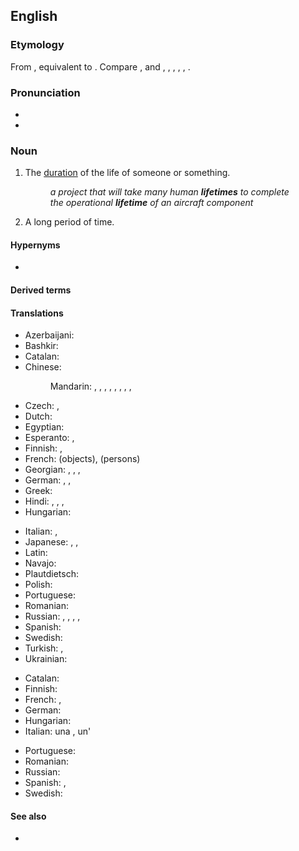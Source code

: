 {{also|life-time}}
==English==
{{wikipedia}}

===Etymology===
From {{inh|en|enm|liftime}}, equivalent to {{compound|en|life|time}}. Compare {{cog|stq|Lieuwendstied}}, {{cog|nl|leeftijd}} and {{m|nl|levenstijd}}, {{cog|nds-de|Levenstied}}, {{cog|de|Lebenszeit}}, {{cog|da|livstid}}, {{cog|sv|livstid}}, {{cog|is|líftími}}.

===Pronunciation===
* {{IPA|en|/ˈlaɪftaɪm/}}
* {{audio|en|en-us-lifetime.ogg|Audio (US)}}

===Noun===
{{en-noun}}

# The [[duration]] of the life of someone or something.
#: {{syn|en|lifespan}}
#: ''a project that will take many human '''lifetimes''' to complete''
#: ''the operational '''lifetime''' of an aircraft component''
# {{lb|en|informal|hyperbole}} A long period of time.
#: {{ux|en|I've been waiting a '''lifetime''' for a train.}}
#: {{syn|en|ages|donkey's years|eternity|years|yonks|q2=UK slang|q4=UK slang}}

====Hypernyms====
* {{l|en|time}}

====Derived terms====
{{rel4|en|legend in one's own lifetime
|[[all in a lifetime]], [[all in one's lifetime]]
|carrier lifetime
|chemical lifetime
|customer lifetime value
|fluorescence lifetime imaging
|give a man a fish and you feed him for a day; teach a man to fish and you feed him for a lifetime
|life-timer
|lifetime achievement award
|lifetime average daily dose
|lifetime cap
|lifetime employment
|lifetime exposure
|lifetime income tax
|lifetime job
|lifetime learning credit
|lifetime maximum benefit amount
|lifetime mobility
|lifetime mortgage
|lifetime payment cap
|lifetime policy
|lifetime rate cap
|lifetime reserve days
|lifetime reverse mortgage
|lifetime risk
|lifetime value
|maximum segment lifetime
|mean lifetime
|minority carrier lifetime
|object lifetime
|of a lifetime
|once-in-a-lifetime
|segment lifetime
}}

====Translations====
{{trans-top|duration of the life of someone or something}}
* Azerbaijani: {{t+|az|ömür}}
* Bashkir: {{t|ba|ғүмер|sc=Cyrl}}
* Catalan: {{t+|ca|vida|f}}
* Chinese:
*: Mandarin: {{t+|cmn|一生|tr=yīshēng|sc=Hani}}, {{t+|cmn|一輩子|sc=Hani}}, {{t+|cmn|一辈子|tr=yībèizi|sc=Hani}}, {{t+|cmn|壽命|sc=Hani}}, {{t+|cmn|寿命|tr=shòumìng|sc=Hani}}, {{t+|cmn|畢生|sc=Hani}}, {{t+|cmn|毕生|tr=bìshēng|sc=Hani}}, {{t+|cmn|輩子|sc=Hani}}, {{t+|cmn|辈子|tr=bèizi|sc=Hani}}
* Czech: {{t|cs|doba života|f}}, {{t+|cs|životnost}}
* Dutch: {{t+|nl|leeftijd|m}}
* Egyptian: {{t-egy|ꜥḥꜥw|m|h=aHa-a-w-hrw}}
* Esperanto: {{t|eo|vivodaŭro}}, {{t|eo|vivdaŭro}}
* Finnish: {{t+|fi|elinaika}}, {{t|fi|[[elämä|elämän]] [[aika]]}}
* French: {{t+|fr|durée de vie|f}} (objects), {{t+|fr|vie|f}} (persons)
* Georgian: {{t|ka|სიცოცხლის ხანგრძლივობა}}, {{t|ka|სიცოცხლის დრო}}, {{t|ka|მთელი სიცოცხლე}}, {{t|ka|მთელი ცხოვრება}}
* German: {{t+|de|Leben|n}}, {{t+|de|Lebensdauer|f}}, {{t+|de|Lebenszeit|f}}
* Greek: {{t+|el|βίος|m}}
* Hindi: {{t+|hi|ज़िंदगी|f}}, {{t+|hi|जिंदगी|f}}, {{t+|hi|उमर|f}}, {{t+|hi|लाइफ|m}}
* Hungarian: {{t+|hu|élettartam}}
{{trans-mid}}
* Italian: {{t+|it|durata|f}}, {{t|it|vita utile}}
* Japanese: {{t+|ja|生涯|tr=しょうがい, shōgai|sc=Jpan}}, {{t+|ja|一生|tr=いっしょう, isshō|sc=Jpan}}, {{t|ja|一生涯|tr=いっしょうがい, isshōgai|sc=Jpan}}
* Latin: {{t+|la|aetas|f}}
* Navajo: {{t|nv|są́ náʼoogą́ą́ʼ}} {{qualifier|of a person; traditionally about 104 years}}
* Plautdietsch: {{t|pdt|Läwenstiet|f}}
* Polish: {{t+|pl|życie|n}}
* Portuguese: {{t+|pt|vida|f}}
* Romanian: {{t|ro|durată de viață}}
* Russian: {{t|ru|продолжи́тельность жи́зни|f}}, {{t|ru|це́лая жизнь|f}}, {{t|ru|вся жизнь|f}}, {{t|ru|вре́мя жи́зни|n}} {{qualifier|of an object, function, etc.}}, {{t|ru|срок слу́жбы|m}} {{qualifier|equipment}}
* Spanish: {{t+|es|vida|f}}
* Swedish: {{t+|sv|livstid|c}}
* Turkish: {{t+|tr|ömür}}, {{t+|tr|yaşam}}
* Ukrainian: {{t+|uk|вік}}
{{trans-bottom}}

{{trans-top|informal, hyperbolic: a long period of time}}
* Catalan: {{t+|ca|eternitat|f}}
* Finnish: {{t+|fi|ikuisuus}}
* French: {{t+|fr|éternité|f}}, {{t+|fr|cent sept ans|m-p}}
* German: {{t+|de|Ewigkeit|f}}
* Hungarian: {{t+|hu|örökkévalóság}}
* Italian: una {{t+|it|vita|f}}, un'{{t+|it|eternità|f}}
{{trans-mid}}
* Portuguese: {{t+|pt|vida|f}}
* Romanian: {{t+|ro|eternitate}}
* Russian: {{t+|ru|це́лая ве́чность|f}}
* Spanish: {{t+|es|eternidad|f}}, {{t|es|[[toda]] [[la]] [[vida]]|f}}
* Swedish: {{t+|sv|evighet|c}}
{{trans-bottom}}

====See also====
* {{l|en|three score and ten}}